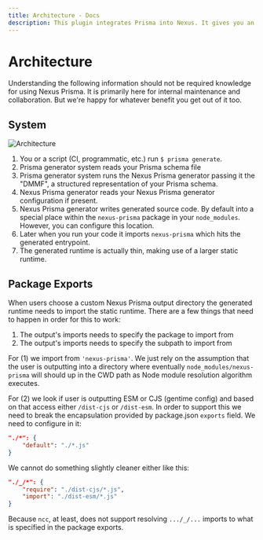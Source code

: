 ```yaml
---
title: Architecture - Docs
description: This plugin integrates Prisma into Nexus. It gives you an API you to project fields from models defined in your Prisma schema into your GraphQL API. It also gives you an API to build GraphQL root fields that allow your API clients to query and mutate data.
---
```



# Architecture

Understanding the following information should not be required knowledge for using Nexus Prisma. It is primarily here for internal maintenance and collaboration. But we're happy for whatever benefit you get out of it too.

## System

<Image
  src="/nexus-prisma/images/architecture.jpg"
  alt="Architecture"
  width={2799}
  height={1508}
  layout="responsive"
/>

1. You or a script (CI, programmatic, etc.) run `$ prisma generate`.
2. Prisma generator system reads your Prisma schema file
3. Prisma generator system runs the Nexus Prisma generator passing it the "DMMF", a structured representation of your Prisma schema.
4. Nexus Prisma generator reads your Nexus Prisma generator configuration if present.
5. Nexus Prisma generator writes generated source code. By default into a special place within the `nexus-prisma` package in your `node_modules`. However, you can configure this location.
6. Later when you run your code it imports `nexus-prisma` which hits the generated entrypoint.
7. The generated runtime is actually thin, making use of a larger static runtime.

## Package Exports

When users choose a custom Nexus Prisma output directory the generated runtime needs to import the static runtime. There are a few things that need to happen in order for this to work:

1. The output's imports needs to specify the package to import from
2. The output's imports needs to specify the subpath to import from

For (1) we import from `'nexus-prisma'`. We just rely on the assumption that the user is outputting into a directory where eventually `node_modules/nexus-prisma` will should up in the CWD path as Node module resolution algorithm executes.

For (2) we look if user is outputting ESM or CJS (gentime config) and based on that access either `/dist-cjs` or `/dist-esm`. In order to support this we need to break the encapsulation provided by package.json `exports` field. We need to configure in it:

```json
"./*": {
	"default": "./*.js"
}
```

We cannot do something slightly cleaner either like this:

```json
"./_/*": {
	"require": "./dist-cjs/*.js",
	"import": "./dist-esm/*.js"
}
```

Because `ncc`, at least, does not support resolving `.../_/...` imports to what is specified in the package exports.
